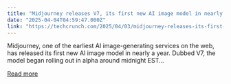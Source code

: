 ```yaml
---
title: "Midjourney releases V7, its first new AI image model in nearly a year"
date: "2025-04-04T04:59:47.000Z"
link: "https://techcrunch.com/2025/04/03/midjourney-releases-its-first-new-ai-image-model-in-nearly-a-year/"
---
```


Midjourney, one of the earliest AI image-generating services on the web, has released its first new AI image model in nearly a year. Dubbed V7, the model began rolling out in alpha around midnight EST...

[Read more](https://techcrunch.com/2025/04/03/midjourney-releases-its-first-new-ai-image-model-in-nearly-a-year/)
